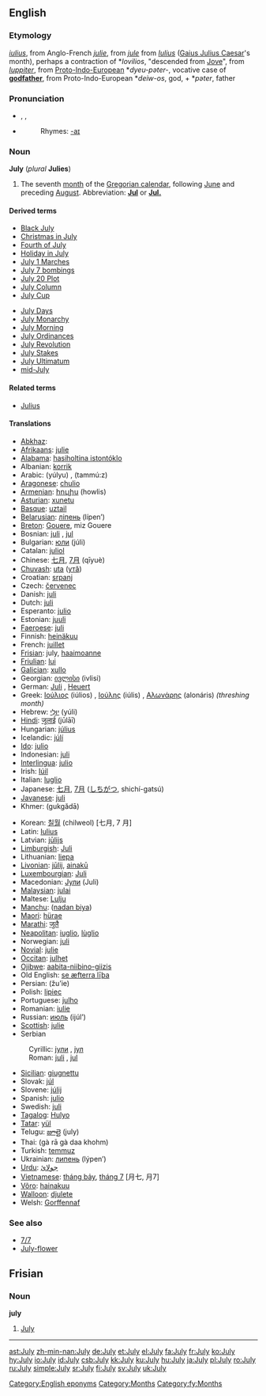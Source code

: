 ==English==
===Etymology===
{{ME.}} ''[[iulius]]'', from Anglo-French ''[[julie]]'', from {{OF.}} ''[[jule]]'' from {{L.}} ''[[Iulius]]'' ([[Gaius Julius Caesar]]'s month), perhaps a contraction of *''Iovilios'', "descended from [[Jove]]", from {{L.}} ''[[Iuppiter]]'', from [[Proto-Indo-European]] *''dyeu-pəter-'', vocative case of '''[[godfather]]''', from Proto-Indo-European *''deiw-os'', god, + *''pəter'', father

===Pronunciation===
*{{AHD|jo͝o-līʹ}}, {{IPA|/dʒʊˈlaɪ/}}, {{SAMPA|/dZU"laI/}}
*{{audio|en-us-July.ogg|Audio (US)}}
*:Rhymes: [[Rhymes:English:-aɪ|-aɪ]]

===Noun===
'''July''' (''plural'' '''Julies''')

# The seventh [[month]] of the [[Gregorian calendar]], following [[June]] and preceding [[August]]. Abbreviation: '''[[Jul]]''' or '''[[Jul.]]'''

====Derived terms====
{{top2}}
*[[Black July]]
*[[Christmas in July]]
*[[Fourth of July]]
*[[Holiday in July]]
*[[w:July 1 marches|July 1 Marches]]
*[[w:July 7 bombings|July 7 bombings]]
*[[July 20 Plot]]
*[[w:July Column|July Column]]
*[[July Cup]]
{{mid2}}
*[[July Days]]
*[[July Monarchy]]
*[[July Morning]]
*[[July Ordinances]]
*[[July Revolution]]
*[[July Stakes]]
*[[July Ultimatum]]
*[[mid-July]]
{{bottom}}

====Related terms====
*[[Julius]]

====Translations====
{{top}}
*[[Abkhaz]]: {{RUchar|[[ҧхынгәы]]}} {{IPAchar|(ṗĥəngwə)}}
*[[Afrikaans]]: [[julie]]
*[[Alabama]]: [[hasiholtina istontóklo]]
*Albanian: [[korrik]]
*Arabic: {{ARchar|[[يوليو|يُولْيُو]]}} (yúlyu) {{m}}, {{ARchar|[[تموز|تَمّوزٌ]]}} (tammú:z) {{m}}
*[[Aragonese]]: [[chulio]] {{m}}
*[[Armenian]]: [[հուլիս]] (howlis)
*[[Asturian]]: [[xunetu]] {{m}}
*[[Basque]]: [[uztail]]
*[[Belarusian]]: [[ліпень]] (lípen’)
*[[Breton]]: [[Gouere]], miz Gouere
*Bosnian: [[juli#Bosnian|juli]] {{m}}, [[jul#Bosnian|jul]] {{m}}
*Bulgarian: [[юли]] (júli) {{m}}
*Catalan: [[juliol]] {{m}}
*Chinese: [[七月]], [[7月]] (qīyuè)
*[[Chuvash]]: [[uta]] ([[утă]])
*Croatian: [[srpanj]]
*Czech: [[červenec]] {{m}}
*Danish: [[juli]]
*Dutch: [[juli]]
*Esperanto: [[julio]]
*Estonian: [[juuli]]
*[[Faeroese]]: [[juli]]
*Finnish: [[heinäkuu]]
*French: [[juillet]] {{m}}
*[[Frisian]]: july, [[haaimoanne]]
*[[Friulian]]: [[lui#Fruilian|lui]]
*[[Galician]]: [[xullo]] {{m}}
*Georgian: [[ივლისი]] (ivlisi)
*German: [[Juli]] {{m}}, [[Heuert]] {{m}}
*Greek: [[Ιούλιος]] (iúlios) {{m}}, [[Ιούλης]] (iúlis) {{m}}, [[Αλωνάρης]] (alonáris) ''(threshing month)'' {{m}}
*Hebrew: [[יולי|יוּלִי]] (yúli)
*[[Hindi]]: [[जूलाई]] (jūlāī)
*Hungarian: [[július]]
*Icelandic: [[júlí]]
*[[Ido]]: [[julio]]
*Indonesian: [[juli]]
*[[Interlingua]]: [[julio]]
*Irish: [[Iúil]]
*Italian: [[luglio]] {{m}}
*Japanese: [[七月]], [[7月]] ([[しちがつ]], shichí-gatsú)
*[[Javanese]]: [[juli#Javanese|juli]]
*Khmer: {{KMchar|[[កក្តដា]]}} (gukgădā)
{{mid}}
*Korean: [[칠월]] (chilweol) [七月, 7 月]
*Latin: [[Iulius]] {{m}}
*Latvian: [[jūlijs]] {{m}}
*[[Limburgish]]: [[Juli]]
*Lithuanian: [[liepa]] {{f}}
*[[Livonian]]: [[jūlij]], [[ainakū]]
*[[Luxembourgian]]: [[Juli]] 
*Macedonian: [[Јули]] (Juli)
*[[Malaysian]]: [[julai]]
*Maltese: [[Lulju]]
*[[Manchu]]: ([[nadan biya]])
*[[Maori]]: [[hürae]]
*[[Marathi]]: [[जुलै]]
*[[Neapolitan]]: [[iuglio]], [[lùglio]]
*Norwegian: [[juli]]
*[[Novial]]: [[julie]]
*[[Occitan]]: [[julhet]] {{m}}
*[[Ojibwe]]: [[aabita-niibino-giizis]]
*Old English: [[se æfterra liþa|se æfterra līþa]] {{m}}
*Persian: {{FAchar|[[ژوئیه]]}} (žu’ie)
*Polish: [[lipiec]] {{m}}
*Portuguese: [[julho]] {{m}}
*Romanian: [[iulie]]
*Russian: [[июль]] (ijúl’) {{m}}
*[[Scottish]]: [[julie]]
*Serbian
:Cyrillic: [[јули#Serbian|јули]] {{m}}, [[јул#Serbian|јул]] {{m}}
:Roman: [[juli#Serbian|juli]] {{m}}, [[jul#Serbian|jul]] {{m}}
*[[Sicilian]]: [[giugnettu]]
*Slovak: [[júl]]
*Slovene: [[júlij]] {{m}}
*Spanish: [[julio]] {{m}}
*Swedish: [[juli]]
*[[Tagalog]]: [[Hulyo]]
*[[Tatar]]: [[yül]]
*Telugu: [[జూలై]] (july)
*Thai: {{THchar|[[กรกฎาคม]]}} (gà rā gà daa khohm)
*Turkish: [[temmuz]]
*Ukrainian: [[липень]] (lýpen’) {{m}}
*[[Urdu]]: [[جولائ]]
*[[Vietnamese]]: [[tháng bảy]], [[tháng 7]] [月七, 月7]
*[[Võro]]: [[hainakuu]]
*[[Walloon]]: [[djulete]]
*Welsh: [[Gorffennaf]] {{m}}
{{bottom}}

===See also===
*[[7/7]]
*[[July-flower]]

[[Category:English eponyms]]
[[Category:Months]]

==Frisian==
===Noun===
'''july'''

#[[July]]

----

[[Category:fy:Months]]

[[ast:July]]
[[zh-min-nan:July]]
[[de:July]]
[[et:July]]
[[el:July]]
[[fa:July]]
[[fr:July]]
[[ko:July]]
[[hy:July]]
[[io:July]]
[[id:July]]
[[csb:July]]
[[kk:July]]
[[ku:July]]
[[hu:July]]
[[ja:July]]
[[pl:July]]
[[ro:July]]
[[ru:July]]
[[simple:July]]
[[sr:July]]
[[fi:July]]
[[sv:July]]
[[uk:July]]